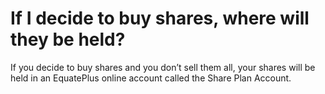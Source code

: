# If I decide to buy shares, where will they be held?

If you decide to buy shares and you don’t sell them all, your shares will be held in an EquatePlus online account called the Share Plan Account.